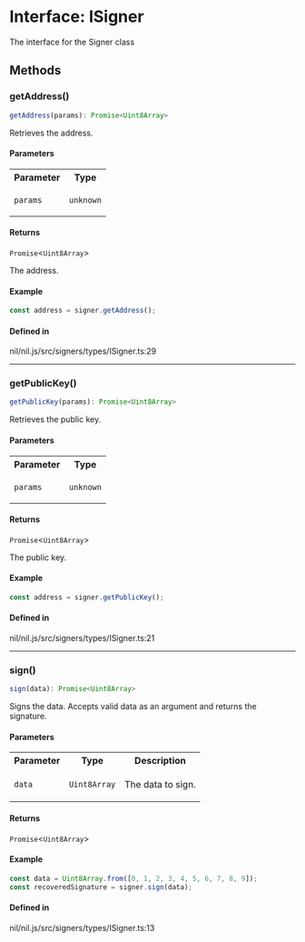 # Interface: ISigner

The interface for the Signer class

## Methods

### getAddress()

```ts
getAddress(params): Promise<Uint8Array>
```

Retrieves the address.

#### Parameters

<table>
<tr>
<th>Parameter</th>
<th>Type</th>
</tr>
<tr>
<td>

`params`

</td>
<td>

`unknown`

</td>
</tr>
</table>

#### Returns

`Promise`\<`Uint8Array`\>

The address.

#### Example

```ts
const address = signer.getAddress();
```

#### Defined in

nil/nil.js/src/signers/types/ISigner.ts:29

***

### getPublicKey()

```ts
getPublicKey(params): Promise<Uint8Array>
```

Retrieves the public key.

#### Parameters

<table>
<tr>
<th>Parameter</th>
<th>Type</th>
</tr>
<tr>
<td>

`params`

</td>
<td>

`unknown`

</td>
</tr>
</table>

#### Returns

`Promise`\<`Uint8Array`\>

The public key.

#### Example

```ts
const address = signer.getPublicKey();
```

#### Defined in

nil/nil.js/src/signers/types/ISigner.ts:21

***

### sign()

```ts
sign(data): Promise<Uint8Array>
```

Signs the data.
Accepts valid data as an argument and returns the signature.

#### Parameters

<table>
<tr>
<th>Parameter</th>
<th>Type</th>
<th>Description</th>
</tr>
<tr>
<td>

`data`

</td>
<td>

`Uint8Array`

</td>
<td>

The data to sign.

</td>
</tr>
</table>

#### Returns

`Promise`\<`Uint8Array`\>

#### Example

```ts
const data = Uint8Array.from([0, 1, 2, 3, 4, 5, 6, 7, 8, 9]);
const recoveredSignature = signer.sign(data);
```

#### Defined in

nil/nil.js/src/signers/types/ISigner.ts:13
